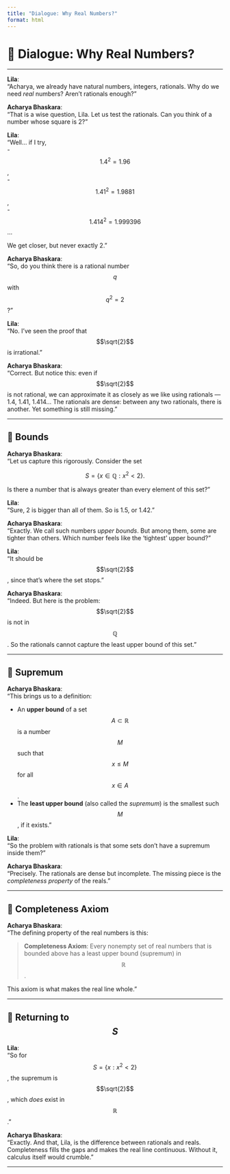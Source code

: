 ```yaml
---
title: "Dialogue: Why Real Numbers?"
format: html
---
```


# 📖 Dialogue: Why Real Numbers?

---

**Lila**:  
“Acharya, we already have natural numbers, integers, rationals. Why do we need *real* numbers? Aren’t rationals enough?”  

**Acharya Bhaskara**:  
“That is a wise question, Lila. Let us test the rationals. Can you think of a number whose square is 2?”  

**Lila**:  
“Well… if I try,  
- $$1.4^2 = 1.96$$,  
- $$1.41^2 = 1.9881$$,  
- $$1.414^2 = 1.999396$$…  

We get closer, but never exactly 2.”  

**Acharya Bhaskara**:  
“So, do you think there is a rational number $$q$$ with $$q^2 = 2$$?”  

**Lila**:  
“No. I’ve seen the proof that $$\sqrt{2}$$ is irrational.”  

**Acharya Bhaskara**:  
“Correct. But notice this: even if $$\sqrt{2}$$ is not rational, we can approximate it as closely as we like using rationals — 1.4, 1.41, 1.414… The rationals are dense: between any two rationals, there is another. Yet something is still missing.”  

---

## 🔹 Bounds

**Acharya Bhaskara**:  
“Let us capture this rigorously. Consider the set  

$$ S = \{ x \in \mathbb{Q} : x^2 < 2 \}. $$  

Is there a number that is always greater than every element of this set?”  

**Lila**:  
“Sure, 2 is bigger than all of them. So is 1.5, or 1.42.”  

**Acharya Bhaskara**:  
“Exactly. We call such numbers *upper bounds*. But among them, some are tighter than others. Which number feels like the ‘tightest’ upper bound?”  

**Lila**:  
“It should be $$\sqrt{2}$$, since that’s where the set stops.”  

**Acharya Bhaskara**:  
“Indeed. But here is the problem: $$\sqrt{2}$$ is not in $$\mathbb{Q}$$. So the rationals cannot capture the least upper bound of this set.”  

---

## 🔹 Supremum

**Acharya Bhaskara**:  
“This brings us to a definition:  

- An **upper bound** of a set $$A \subset \mathbb{R}$$ is a number $$M$$ such that $$x \leq M$$ for all $$x \in A$$.  
- The **least upper bound** (also called the *supremum*) is the smallest such $$M$$, if it exists.”  

**Lila**:  
“So the problem with rationals is that some sets don’t have a supremum inside them?”  

**Acharya Bhaskara**:  
“Precisely. The rationals are dense but incomplete. The missing piece is the *completeness property* of the reals.”  

---

## 🔹 Completeness Axiom

**Acharya Bhaskara**:  
“The defining property of the real numbers is this:  

> **Completeness Axiom**: Every nonempty set of real numbers that is bounded above has a least upper bound (supremum) in $$\mathbb{R}$$.  

This axiom is what makes the real line whole.”  

---

## 🔹 Returning to $$S$$

**Lila**:  
“So for $$S = \{ x : x^2 < 2 \}$$, the supremum is $$\sqrt{2}$$, which *does* exist in $$\mathbb{R}$$.”  

**Acharya Bhaskara**:  
“Exactly. And that, Lila, is the difference between rationals and reals. Completeness fills the gaps and makes the real line continuous. Without it, calculus itself would crumble.”  

---
